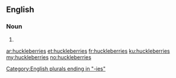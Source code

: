 ==English==

===Noun===
{{head|en|plural}}

# {{plural of|huckleberry|lang=en|nocat=1}}

[[Category:English plurals ending in "-ies"]]

[[ar:huckleberries]]
[[et:huckleberries]]
[[fr:huckleberries]]
[[ku:huckleberries]]
[[my:huckleberries]]
[[no:huckleberries]]